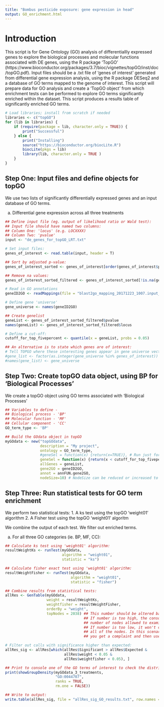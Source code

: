```yaml
---
title: "Bombus pesticide exposure: gene expression in head"
output: GO_enrichment.html
---
```


# Introduction 
This script is for Gene Ontology (GO) analysis of differentiallly expressed genes to explore the biological processes and molecular functions associated with DE genes, using the R package 'TopGO' (https://www.bioconductor.org/packages/3.7/bioc/vignettes/topGO/inst/doc/topGO.pdf).
Input files should be a .txt file of 'genes of interest' generated from differential gene expression analysis, using the R package DESeq2 and a database of GO terms mapped to the genome of interest. 
This script will prepare data for GO analysis and create a 'TopGO object' from which enrichment tests can be performed to explore GO terms significantly enriched within the dataset. 
This script produces a results table of significantly enriched GO terms.

```r
# Load libraries; install from scratch if needed
libraries <- c("topGO")
for (lib in libraries) {
    if (require(package = lib, character.only = TRUE)) {
        print("Successful")
    } else {
        print("Installing")
        source("https://bioconductor.org/biocLite.R")
        biocLite(pkgs = lib)
        library(lib, character.only = TRUE )
    }
}
```

## Step One: Input files and define objects for topGO

We use two lists of significantly differentially expressed genes and an input database of GO terms.

a) Differential gene expression across all three treatments
```r
## Define input file (eg. output of likelihood ratio or Wald test):
## Input file should have named two columns:
## Column One: 'locus' (e.g. LOCXXXX)
## Column Two: 'pvalue'
input <- "de_genes_for_topGO_LRT.txt" 

# Set input files:
genes_of_interest <- read.table(input, header = T)

## Sort by adjusted p-value:
genes_of_interest_sorted <- genes_of_interest[order(genes_of_interest$pvalue), ]

## Remove na values:
genes_of_interest_sorted_filtered <- genes_of_interest_sorted[!is.na(genes_of_interest_sorted$pvalue), ]

# Read in GO annotations
geneID2GO <- readMappings(file = "blast2go_mapping_20171223_1007.input_database_for_topGO.txt")

# Define gene 'universe'
gene_universe <- names(geneID2GO) 

## Create genelist
geneList <- genes_of_interest_sorted_filtered$pvalue
names(geneList) <- genes_of_interest_sorted_filtered$locus

# Define a cut-off:
cutoff_for_top_fivepercent <- quantile(x = geneList, probs = 0.05)

## An alternative is to state which genes are of interest:
# Tell TOPGO where these interesting genes appear in gene universe vector
#gene_list <- factor(as.integer(gene_universe %in% genes_of_interest))
#names(gene_list) <- gene_universe
```

## Step Two: Create topGO data object, using BP for 'Biological Processes'
We create a topGO object using GO terms associated with 'Biological Processes'

```r
## Variables to define - 
## Biological process - 'BP' 
## Molecular function - 'MF' 
## Cellular component - 'CC'
GO_term_type <- 'BP'

## Build the GOdata object in topGO
myGOdata <- new("topGOdata", 
                description = "My project", 
                ontology = GO_term_type, 
                #geneSel = function(x) {return(x=TRUE)}, # Run just for ks test
                geneSel = function(x) {return(x < cutoff_for_top_fivepercent_LRT)}, # only used for fisher test
                allGenes = geneList,  
                gene2GO = geneID2GO, 
                annot = annFUN.gene2GO, 
                nodeSize=10) # NodeSize can be reduced or increased to reduce/increase stringency. 
```

## Step Three: Run statistical tests for GO term enrichment
We perform two statistical tests:
1. A ks test using the topGO 'weight01' algorithm
2. A Fisher test using the topGO 'weight01' algoritm

We combine the output of each test. 
We filter out enriched terms.

a) For all three GO categories (ie. BP, MF, CC):
```r
## Calculate ks test using 'weight01' algorithm:
resultWeightKs <- runTest(myGOdata, 
                          algorithm = "weight01", 
                          statistic = "ks")

## Calculate fisher exact test using 'weight01' algorithm:
resultWeightFisher <- runTest(myGOdata, 
                              algorithm = "weight01", 
                              statistic = "fisher")

## Combine results from statistical tests:
allRes <- GenTable(myGOdata, 
                   weight = resultWeightKs, 
                   weightfisher = resultWeightFisher,
                   orderBy = "weight", 
                   topNodes = 2038) ## This number should be altered based on the ontology type examined.
                                    ## If number is too high, the console will complain and print out the actual
                                    ## number of nodes allowed to examine.
                                    ## If number is too low, it won't complain but you want to make sure you are using
                                    ## all of the nodes. In this scenario, increase the number of topNodes value until
                                    ## you get a complaint and then use the number printed to console. 

# Filter out calls with significance higher than expected:
allRes_sig <- allRes[which(allRes$Significant > allRes$Expected &
                           allRes$weight < 0.05 &
                           allRes$weightfisher < 0.05), ]

## Print to console one of the GO terms of interest to check the distribution of that GO term across ranked genes:
print(showGroupDensity(myGOdata_3_treatments, 
                       "GO:0044707", 
                       ranks = TRUE, 
                       rm.one = FALSE))

## Write to output:
write.table(allRes_sig, file = "allRes_sig_GO_results.txt", row.names = TRUE, sep = "\t")
```
